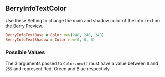 ## BerryInfoTextColor

Use these Setting to change the main and shadow color of the Info Text on the Berry Preview.

```ruby
BerryInfoTextBase = Color.new(248, 248, 248)
BerryInfoTextShadow = Color.new(0, 0, 0)
```

### Possible Values

The 3 arguments passed to `Color.new()` must have a value between `0` and `255` and represent Red, Green and Blue respectivly.